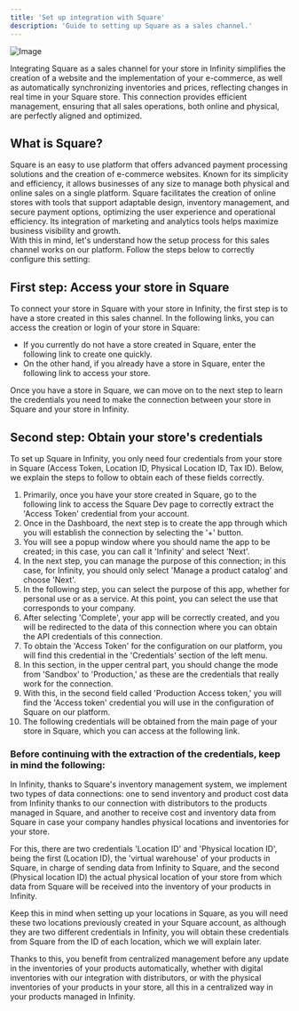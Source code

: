 ```yaml
---
title: 'Set up integration with Square'
description: 'Guide to setting up Square as a sales channel.'
---
```


![Image](/images/squareup.png)

Integrating Square as a sales channel for your store in Infinity simplifies the creation of a website and the implementation of your e-commerce, as well as automatically synchronizing inventories and prices, reflecting changes in real time in your Square store. This connection provides efficient management, ensuring that all sales operations, both online and physical, are perfectly aligned and optimized.

## What is Square?

Square is an easy to use platform that offers advanced payment processing solutions and the creation of e-commerce websites. Known for its simplicity and efficiency, it allows businesses of any size to manage both physical and online sales on a single platform. Square facilitates the creation of online stores with tools that support adaptable design, inventory management, and secure payment options, optimizing the user experience and operational efficiency. Its integration of marketing and analytics tools helps maximize business visibility and growth.<br>
With this in mind, let's understand how the setup process for this sales channel works on our platform. Follow the steps below to correctly configure this setting:

## First step: Access your store in Square

To connect your store in Square with your store in Infinity, the first step is to have a store created in this sales channel. In the following links, you can access the creation or login of your store in Square:

<ul>
    <li>If you currently do not have a store created in Square, enter the following link to create one quickly.</li>
    <li>On the other hand, if you already have a store in Square, enter the following link to access your store.</li>
</ul>

Once you have a store in Square, we can move on to the next step to learn the credentials you need to make the connection between your store in Square and your store in Infinity.

## Second step: Obtain your store's credentials

To set up Square in Infinity, you only need four credentials from your store in Square (Access Token, Location ID, Physical Location ID, Tax ID). Below, we explain the steps to follow to obtain each of these fields correctly.

<ol>
    <li>Primarily, once you have your store created in Square, go to the following link to access the Square Dev page to correctly extract the 'Access Token' credential from your account.</li>
    <li>Once in the Dashboard, the next step is to create the app through which you will establish the connection by selecting the '+' button.</li>
    <li>You will see a popup window where you should name the app to be created; in this case, you can call it 'Infinity' and select 'Next'.</li>
    <li>In the next step, you can manage the purpose of this connection; in this case, for Infinity, you should only select 'Manage a product catalog' and choose 'Next'.</li>
    <li>In the following step, you can select the purpose of this app, whether for personal use or as a service. At this point, you can select the use that corresponds to your company.</li>
    <li>After selecting 'Complete', your app will be correctly created, and you will be redirected to the data of this connection where you can obtain the API credentials of this connection.</li>
    <li>To obtain the 'Access Token' for the configuration on our platform, you will find this credential in the 'Credentials' section of the left menu.</li>
    <li>In this section, in the upper central part, you should change the mode from 'Sandbox' to 'Production,' as these are the credentials that really work for the connection.</li>
    <li>With this, in the second field called 'Production Access token,' you will find the 'Access token' credential you will use in the configuration of Square on our platform.</li>
    <li>The following credentials will be obtained from the main page of your store in Square, which you can access at the following link.</li>
</ol>

<h3>Before continuing with the extraction of the credentials, keep in mind the following:</h3>

<p>In Infinity, thanks to Square's inventory management system, we implement two types of data connections: one to send inventory and product cost data from Infinity thanks to our connection with distributors to the products managed in Square, and another to receive cost and inventory data from Square in case your company handles physical locations and inventories for your store.</p>
<p>For this, there are two credentials 'Location ID' and 'Physical location ID', being the first (Location ID), the 'virtual warehouse' of your products in Square, in charge of sending data from Infinity to Square, and the second (Physical location ID) the actual physical location of your store from which data from Square will be received into the inventory of your products in Infinity.</p>
<p>Keep this in mind when setting up your locations in Square, as you will need these two locations previously created in your Square account, as although they are two different credentials in Infinity, you will obtain these credentials from Square from the ID of each location, which we will explain later.</p>
<p>Thanks to this, you benefit from centralized management before any update in the inventories of your products automatically, whether with digital inventories with our integration with distributors, or with the physical inventories of your products in your store, all this in a centralized way in your products managed in Infinity.</p>